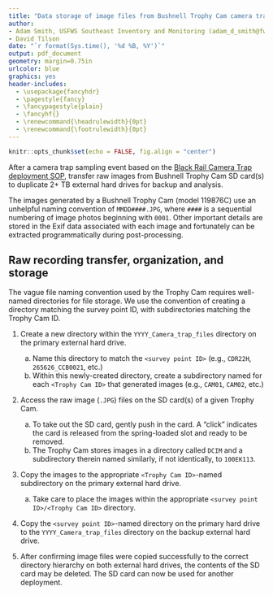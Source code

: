 ```yaml
---
title: "Data storage of image files from Bushnell Trophy Cam camera traps"
author: 
- Adam Smith, USFWS Southeast Inventory and Monitoring (adam_d_smith@fws.gov)
- David Tilson
date: "`r format(Sys.time(), '%d %B, %Y')`"
output: pdf_document
geometry: margin=0.75in
urlcolor: blue
graphics: yes
header-includes:
  - \usepackage{fancyhdr}
  - \pagestyle{fancy}
  - \fancypagestyle{plain}
  - \fancyhf{}
  - \renewcommand{\headrulewidth}{0pt}
  - \renewcommand{\footrulewidth}{0pt}
---
```


```r
knitr::opts_chunk$set(echo = FALSE, fig.align = "center")
```

\fontsize{12}{14}
\selectfont

After a camera trap sampling event based on the [Black Rail Camera Trap deployment SOP](), transfer raw images from Bushnell Trophy Cam SD card(s) to duplicate 2+ TB external hard drives for backup and analysis.

The images generated by a Bushnell Trophy Cam (model 119876C) use an unhelpful naming convention of `MMDD####.JPG`, where `####` is a sequential numbering of image photos beginning with `0001`. Other important details are stored in the Exif data associated with each image and fortunately can be extracted programmatically during post-processing.

## Raw recording transfer, organization, and storage

The vague file naming convention used by the Trophy Cam requires well-named directories for file storage. We use the convention of creating a directory matching the survey point ID, with subdirectories matching the Trophy Cam ID.

1. Create a new directory within the `YYYY_Camera_trap_files` directory on the primary external hard drive.
    a. Name this directory to match the `<survey point ID>` (e.g., `CDR22H`, `265626_CCB0021`, etc.)
    b. Within this newly-created directory, create a subdirectory named for each `<Trophy Cam ID>` that generated images (e.g., `CAM01`, `CAM02`, etc.)

1. Access the raw image (`.JPG`) files on the SD card(s) of a given Trophy Cam. 
    a. To take out the SD card, gently push in the card. A "click" indicates the card is released from the spring-loaded slot and ready to be
removed.
    b. The Trophy Cam stores images in a directory called `DCIM` and a subdirectory therein named similarly, if not identically, to `100EK113`. 

1. Copy the images to the appropriate `<Trophy Cam ID>`-named subdirectory on the primary external hard drive.
    a. Take care to place the images within the appropriate `<survey point ID>/<Trophy Cam ID>` directory.

1. Copy the `<survey point ID>`-named directory on the primary hard drive to the `YYYY_Camera_trap_files` directory on the backup external hard drive.

1. After confirming image files were copied successfully to the correct directory hierarchy on both external hard drives, the contents of the SD card may be deleted. The SD card can now be used for another deployment.
